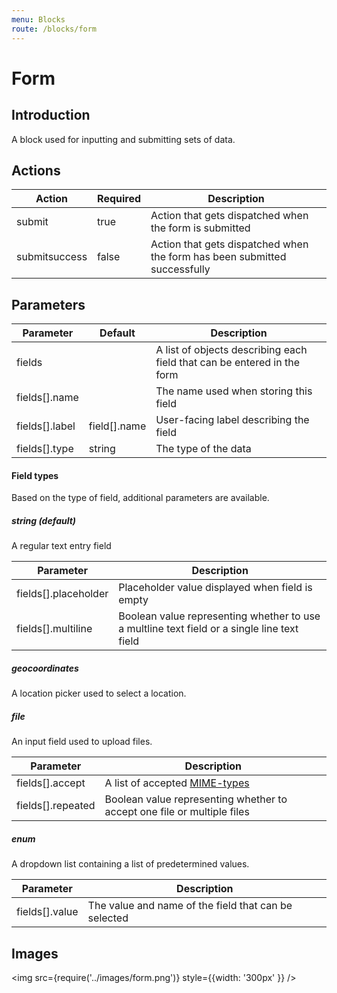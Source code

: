 ```yaml
---
menu: Blocks
route: /blocks/form
---
```


# Form

## Introduction

A block used for inputting and submitting sets of data.

## Actions

| Action        | Required | Description                                                               |
| ------------- | -------- | ------------------------------------------------------------------------- |
| submit        | true     | Action that gets dispatched when the form is submitted                    |
| submitsuccess | false    | Action that gets dispatched when the form has been submitted successfully |

## Parameters

| Parameter      | Default      | Description                                                             |
| -------------- | ------------ | ----------------------------------------------------------------------- |
| fields         |              | A list of objects describing each field that can be entered in the form |
| fields[].name  |              | The name used when storing this field                                   |
| fields[].label | field[].name | User-facing label describing the field                                  |
| fields[].type  | string       | The type of the data                                                    |

#### Field types

Based on the type of field, additional parameters are available.

##### string (default)

A regular text entry field

| Parameter            | Description                                                                                 |
| -------------------- | ------------------------------------------------------------------------------------------- |
| fields[].placeholder | Placeholder value displayed when field is empty                                             |
| fields[].multiline   | Boolean value representing whether to use a multline text field or a single line text field |

##### geocoordinates

A location picker used to select a location.

##### file

An input field used to upload files.

| Parameter         | Description                                                                                                                              |
| ----------------- | ---------------------------------------------------------------------------------------------------------------------------------------- |
| fields[].accept   | A list of accepted [MIME-types](https://developer.mozilla.org/en-US/docs/Web/HTTP/Basics_of_HTTP/MIME_types/Complete_list_of_MIME_types) |
| fields[].repeated | Boolean value representing whether to accept one file or multiple files                                                                  |

##### enum

A dropdown list containing a list of predetermined values.

| Parameter      | Description                                          |
| -------------- | ---------------------------------------------------- |
| fields[].value | The value and name of the field that can be selected |

## Images

<img src={require('../images/form.png')} style={{width: '300px' }} />
